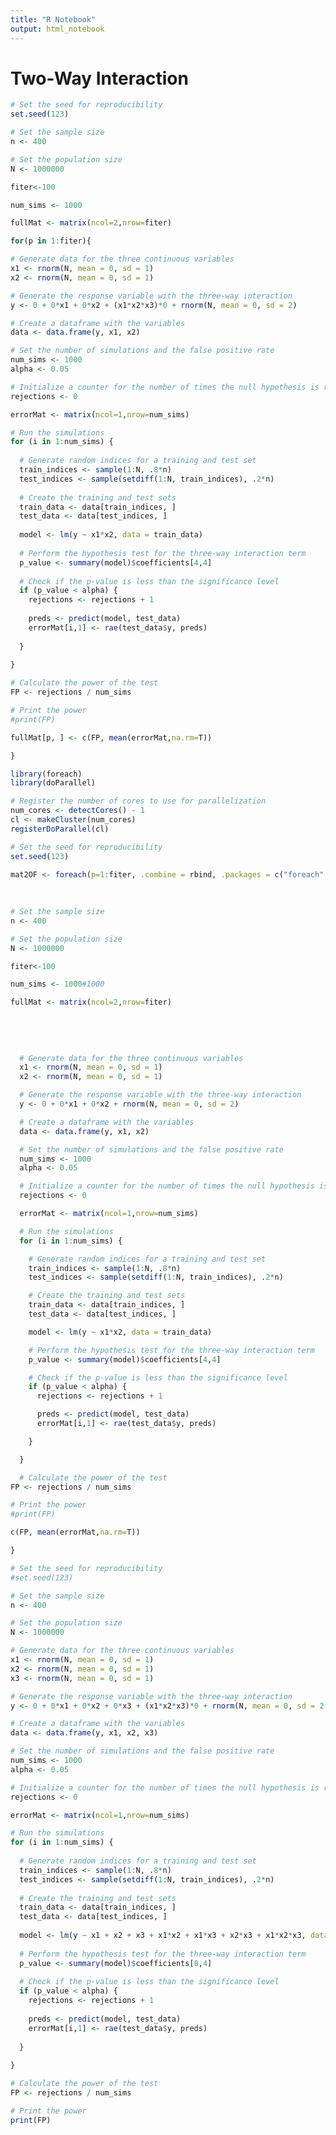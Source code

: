 ```yaml
---
title: "R Notebook"
output: html_notebook
---
```


# Two-Way Interaction

```r
# Set the seed for reproducibility
set.seed(123)

# Set the sample size
n <- 400

# Set the population size
N <- 1000000

fiter<-100

num_sims <- 1000

fullMat <- matrix(ncol=2,nrow=fiter)

for(p in 1:fiter){

# Generate data for the three continuous variables
x1 <- rnorm(N, mean = 0, sd = 1)
x2 <- rnorm(N, mean = 0, sd = 1)

# Generate the response variable with the three-way interaction
y <- 0 + 0*x1 + 0*x2 + (x1*x2*x3)*0 + rnorm(N, mean = 0, sd = 2)

# Create a dataframe with the variables
data <- data.frame(y, x1, x2)

# Set the number of simulations and the false positive rate
num_sims <- 1000
alpha <- 0.05

# Initialize a counter for the number of times the null hypothesis is rejected
rejections <- 0

errorMat <- matrix(ncol=1,nrow=num_sims)

# Run the simulations
for (i in 1:num_sims) {
  
  # Generate random indices for a training and test set
  train_indices <- sample(1:N, .8*n)
  test_indices <- sample(setdiff(1:N, train_indices), .2*n)
  
  # Create the training and test sets
  train_data <- data[train_indices, ]
  test_data <- data[test_indices, ]
  
  model <- lm(y ~ x1*x2, data = train_data)
  
  # Perform the hypothesis test for the three-way interaction term
  p_value <- summary(model)$coefficients[4,4]
  
  # Check if the p-value is less than the significance level
  if (p_value < alpha) {
    rejections <- rejections + 1
    
    preds <- predict(model, test_data)
    errorMat[i,1] <- rae(test_data$y, preds)
    
  }
  
}

# Calculate the power of the test
FP <- rejections / num_sims

# Print the power
#print(FP)

fullMat[p, ] <- c(FP, mean(errorMat,na.rm=T))

}
```

```r
library(foreach)
library(doParallel)

# Register the number of cores to use for parallelization
num_cores <- detectCores() - 1
cl <- makeCluster(num_cores)
registerDoParallel(cl)

# Set the seed for reproducibility
set.seed(123)

mat2OF <- foreach(p=1:fiter, .combine = rbind, .packages = c("foreach", "doParallel","Metrics")) %dopar% {
  
  
  
# Set the sample size
n <- 400

# Set the population size
N <- 1000000

fiter<-100

num_sims <- 1000#1000

fullMat <- matrix(ncol=2,nrow=fiter)
  
  
  
  
  
  # Generate data for the three continuous variables
  x1 <- rnorm(N, mean = 0, sd = 1)
  x2 <- rnorm(N, mean = 0, sd = 1)

  # Generate the response variable with the three-way interaction
  y <- 0 + 0*x1 + 0*x2 + rnorm(N, mean = 0, sd = 2)

  # Create a dataframe with the variables
  data <- data.frame(y, x1, x2)

  # Set the number of simulations and the false positive rate
  num_sims <- 1000
  alpha <- 0.05

  # Initialize a counter for the number of times the null hypothesis is rejected
  rejections <- 0

  errorMat <- matrix(ncol=1,nrow=num_sims)

  # Run the simulations
  for (i in 1:num_sims) {

    # Generate random indices for a training and test set
    train_indices <- sample(1:N, .8*n)
    test_indices <- sample(setdiff(1:N, train_indices), .2*n)

    # Create the training and test sets
    train_data <- data[train_indices, ]
    test_data <- data[test_indices, ]

    model <- lm(y ~ x1*x2, data = train_data)

    # Perform the hypothesis test for the three-way interaction term
    p_value <- summary(model)$coefficients[4,4]

    # Check if the p-value is less than the significance level
    if (p_value < alpha) {
      rejections <- rejections + 1

      preds <- predict(model, test_data)
      errorMat[i,1] <- rae(test_data$y, preds)

    }

  }

  # Calculate the power of the test
FP <- rejections / num_sims

# Print the power
#print(FP)

c(FP, mean(errorMat,na.rm=T))

}

```





```r
# Set the seed for reproducibility
#set.seed(123)

# Set the sample size
n <- 400

# Set the population size
N <- 1000000

# Generate data for the three continuous variables
x1 <- rnorm(N, mean = 0, sd = 1)
x2 <- rnorm(N, mean = 0, sd = 1)
x3 <- rnorm(N, mean = 0, sd = 1)

# Generate the response variable with the three-way interaction
y <- 0 + 0*x1 + 0*x2 + 0*x3 + (x1*x2*x3)*0 + rnorm(N, mean = 0, sd = 2)

# Create a dataframe with the variables
data <- data.frame(y, x1, x2, x3)

# Set the number of simulations and the false positive rate
num_sims <- 1000
alpha <- 0.05

# Initialize a counter for the number of times the null hypothesis is rejected
rejections <- 0

errorMat <- matrix(ncol=1,nrow=num_sims)

# Run the simulations
for (i in 1:num_sims) {
  
  # Generate random indices for a training and test set
  train_indices <- sample(1:N, .8*n)
  test_indices <- sample(setdiff(1:N, train_indices), .2*n)
  
  # Create the training and test sets
  train_data <- data[train_indices, ]
  test_data <- data[test_indices, ]
  
  model <- lm(y ~ x1 + x2 + x3 + x1*x2 + x1*x3 + x2*x3 + x1*x2*x3, data = train_data)
  
  # Perform the hypothesis test for the three-way interaction term
  p_value <- summary(model)$coefficients[8,4]
  
  # Check if the p-value is less than the significance level
  if (p_value < alpha) {
    rejections <- rejections + 1
    
    preds <- predict(model, test_data)
    errorMat[i,1] <- rae(test_data$y, preds)
    
  }
  
}

# Calculate the power of the test
FP <- rejections / num_sims

# Print the power
print(FP)
```



